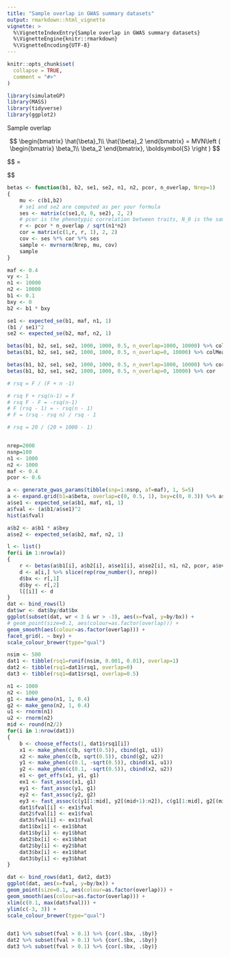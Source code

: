 ```yaml
---
title: "Sample overlap in GWAS summary datasets"
output: rmarkdown::html_vignette
vignette: >
  %\VignetteIndexEntry{Sample overlap in GWAS summary datasets}
  %\VignetteEngine{knitr::rmarkdown}
  %\VignetteEncoding{UTF-8}
---
```


```r
knitr::opts_chunk$set(
  collapse = TRUE,
  comment = "#>"
)
```

```r
library(simulateGP)
library(MASS)
library(tidyverse)
library(ggplot2)
```

Sample overlap

$$
\begin{bmatrix}
\hat{\beta}_1\\ 
\hat{\beta}_2
\end{bmatrix} = 
MVN\left ( 
\begin{bmatrix}
\beta_1\\ 
\beta_2
\end{bmatrix},
\boldsymbol{S} 
 \right )
$$

$$
\boldsymbol{C} = \boldsymbol{S}

\begin{bmatrix}
N_1 & \rho_{1,2}\frac{N_O}{\sqrt{N_1 N_2}}\\ 
\rho_{1,2}\frac{N_O}{\sqrt{N_1 N_2}} & N_2
\end{bmatrix}

\boldsymbol{S}
$$


```r
betas <- function(b1, b2, se1, se2, n1, n2, pcor, n_overlap, Nrep=1)
{
	mu <- c(b1,b2)
	# se1 and se2 are computed as per your formula
	ses <- matrix(c(se1,0, 0, se2), 2, 2)
	# pcor is the phenotypic correlation between traits, N_0 is the sample overlap, N1 is sample size 1, N2 is sample size 2
	r <- pcor * n_overlap / sqrt(n1*n2)
	cor = matrix(c(1,r, r, 1), 2, 2)  
	cov <- ses %*% cor %*% ses
	sample <- mvrnorm(Nrep, mu, cov)
	sample
}

maf <- 0.4
vy <- 1
n1 <- 10000
n2 <- 10000
b1 <- 0.1
bxy <- 0
b2 <- b1 * bxy

se1 <- expected_se(b1, maf, n1, 1)
(b1 / se1)^2
se2 <- expected_se(b2, maf, n2, 1)

betas(b1, b2, se1, se2, 1000, 1000, 0.5, n_overlap=1000, 10000) %>% colMeans %>% {.[2]/.[1]}
betas(b1, b2, se1, se2, 1000, 1000, 0.5, n_overlap=0, 10000) %>% colMeans %>% {.[2]/.[1]}

betas(b1, b2, se1, se2, 1000, 1000, 0.5, n_overlap=1000, 10000) %>% cor
betas(b1, b2, se1, se2, 1000, 1000, 0.5, n_overlap=0, 10000) %>% cor

# rsq = F / (F + n -1)

# rsq F + rsq(n-1) = F
# rsq F - F = -rsq(n-1)
# F (rsq - 1) = - rsq(n - 1)
# F = (rsq - rsq n) / rsq - 1

# rsq = 20 / (20 + 1000 - 1)


nrep=2000
nsnp=100
n1 <- 1000
n2 <- 1000
maf <- 0.4
pcor <- 0.6

a <- generate_gwas_params(tibble(snp=1:nsnp, af=maf), 1, S=5)
a <- expand.grid(b1=a$beta, overlap=c(0, 0.5, 1), bxy=c(0, 0.3)) %>% as_tibble
a$se1 <- expected_se(a$b1, maf, n1, 1)
a$fval <- (a$b1/a$se1)^2
hist(a$fval)

a$b2 <- a$b1 * a$bxy
a$se2 <- expected_se(a$b2, maf, n2, 1)

l <- list()
for(i in 1:nrow(a))
{
	r <- betas(a$b1[i], a$b2[i], a$se1[i], a$se2[i], n1, n2, pcor, a$overlap[i] * n1, nrep)
	d <- a[i,] %>% slice(rep(row_number(), nrep))
	d$bx <- r[,1]
	d$by <- r[,2]
	l[[i]] <- d
}
dat <- bind_rows(l)
dat$wr <- dat$by/dat$bx
ggplot(subset(dat, wr < 3 & wr > -3), aes(x=fval, y=by/bx)) +
# geom_point(size=0.1, aes(colour=as.factor(overlap))) +
geom_smooth(aes(colour=as.factor(overlap))) +
facet_grid(. ~ bxy) +
scale_colour_brewer(type="qual")
```	


```r
nsim <- 500
dat1 <- tibble(rsq1=runif(nsim, 0.001, 0.01), overlap=1)
dat2 <- tibble(rsq1=dat1$rsq1, overlap=0)
dat3 <- tibble(rsq1=dat1$rsq1, overlap=0.5)

n1 <- 1000
n2 <- 1000
g1 <- make_geno(n1, 1, 0.4)
g2 <- make_geno(n2, 1, 0.4)
u1 <- rnorm(n1)
u2 <- rnorm(n2)
mid <- round(n2/2)
for(i in 1:nrow(dat1))
{
	b <- choose_effects(1, dat1$rsq1[i])
	x1 <- make_phen(c(b, sqrt(0.5)), cbind(g1, u1))
	x2 <- make_phen(c(b, sqrt(0.5)), cbind(g2, u2))
	y1 <- make_phen(c(0.1, -sqrt(0.5)), cbind(x1, u1))
	y2 <- make_phen(c(0.1, -sqrt(0.5)), cbind(x2, u2))
	e1 <- get_effs(x1, y1, g1)
	ex1 <- fast_assoc(x1, g1)
	ey1 <- fast_assoc(y1, g1)
	ey2 <- fast_assoc(y2, g2)
	ey3 <- fast_assoc(c(y1[1:mid], y2[(mid+1):n2]), c(g1[1:mid], g2[(mid+1):n2]))
	dat1$fval[i] <- ex1$fval
	dat2$fval[i] <- ex1$fval
	dat3$fval[i] <- ex1$fval
	dat1$bx[i] <- ex1$bhat
	dat1$by[i] <- ey1$bhat
	dat2$bx[i] <- ex1$bhat
	dat2$by[i] <- ey2$bhat
	dat3$bx[i] <- ex1$bhat
	dat3$by[i] <- ey3$bhat
}

dat <- bind_rows(dat1, dat2, dat3)
ggplot(dat, aes(x=fval, y=by/bx)) +
geom_point(size=0.1, aes(colour=as.factor(overlap))) +
geom_smooth(aes(colour=as.factor(overlap))) +
xlim(c(0.1, max(dat$fval))) +
ylim(c(-3, 3)) +
scale_colour_brewer(type="qual")


dat1 %>% subset(fval > 0.1) %>% {cor(.$bx, .$by)}
dat2 %>% subset(fval > 0.1) %>% {cor(.$bx, .$by)}
dat3 %>% subset(fval > 0.1) %>% {cor(.$bx, .$by)}

```
